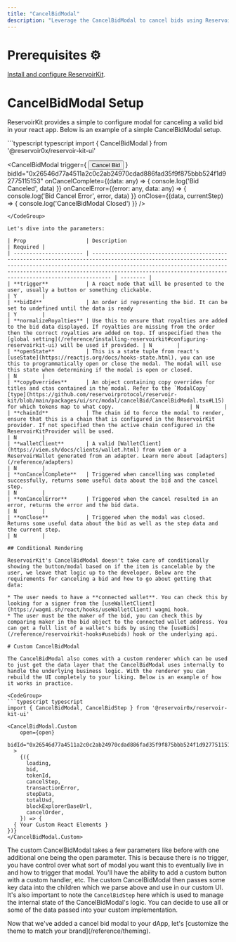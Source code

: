 ```yaml
---
title: "CancelBidModal"
description: "Leverage the CancelBidModal to cancel bids using ReservoirKit"
---
```


# Prerequisites ⚙️

[Install and configure ReservoirKit](/reference/installing-reservoirkit).

# CancelBidModal Setup

ReservoirKit provides a simple to configure modal for canceling a valid bid in your react app. Below is an example of a simple CancelBidModal setup.

<CodeGroup>
  ```typescript typescript
  import { CancelBidModal } from '@reservoir0x/reservoir-kit-ui'

  <CancelBidModal
    trigger={
      <button>
        Cancel Bid
      </button>
    }
    bidId="0x26546d77a4511a2c0c2ab24970cdad886fad35f9f875bbb524f1d92775115153"
    onCancelComplete={(data: any) => {
      console.log('Bid Canceled', data)
    }}
    onCancelError={(error: any, data: any) => {
      console.log('Bid Cancel Error', error, data)
    }}
    onClose={(data, currentStep) => {
      console.log('CancelBidModal Closed')
    }}
  />
  ```
</CodeGroup>

Let's dive into the parameters:

| Prop                   | Description                                                                                                                                                                                                                                                                                    | Required |
| ---------------------- | ---------------------------------------------------------------------------------------------------------------------------------------------------------------------------------------------------------------------------------------------------------------------------------------------- | -------- |
| **trigger**            | A react node that will be presented to the user, usually a button or something clickable.                                                                                                                                                                                                      | Y        |
| **bidId**              | An order id representing the bid. It can be set to undefined until the data is ready                                                                                                                                                                                                           | Y        |
| **normalizeRoyalties** | Use this to ensure that royalties are added to the bid data displayed. If royalties are missing from the order then the correct royalties are added on top. If unspecified then the [global setting](/reference/installing-reservoirkit#configuring-reservoirkit-ui) will be used if provided. | N        |
| **openState**          | This is a state tuple from react's [useState](https://reactjs.org/docs/hooks-state.html), you can use this to programmatically open or close the modal. The modal will use this state when determining if the modal is open or closed.                                                         | N        |
| **copyOverrides**      | An object containing copy overrides for titles and ctas contained in the modal. Refer to the `ModalCopy` [type](https://github.com/reservoirprotocol/reservoir-kit/blob/main/packages/ui/src/modal/cancelBid/CancelBidModal.tsx#L15) for which tokens map to what copy.                        | N        |
| **chainId**            | The chain id to force the modal to render, ensure that this is a chain that is configured in the ReservoirKit provider. If not specified then the active chain configured in the ReservoirKitProvider will be used.                                                                            | N        |
| **walletClient**       | A valid [WalletClient](https://viem.sh/docs/clients/wallet.html) from viem or a ReservoirWallet generated from an adapter. Learn more about [adapters](/reference/adapters)                                                                                                                    | N        |
| **onCancelComplete**   | Triggered when cancelling was completed successfully, returns some useful data about the bid and the cancel step.                                                                                                                                                                              | N        |
| **onCancelError**      | Triggered when the cancel resulted in an error, returns the error and the bid data.                                                                                                                                                                                                            | N        |
| **onClose**            | Triggered when the modal was closed. Returns some useful data about the bid as well as the step data and the current step.                                                                                                                                                                     | N        |

## Conditional Rendering

ReservoirKit's CancelBidModal doesn't take care of conditionally showing the button/modal based on if the item is cancelable by the user, we leave that logic up to the developer. Below are the requirements for canceling a bid and how to go about getting that data:

* The user needs to have a **connected wallet**. You can check this by looking for a signer from the [useWalletClient](https://wagmi.sh/react/hooks/useWalletClient) wagmi hook.
* The user must be the maker of the bid, you can check this by comparing maker in the bid object to the connected wallet address. You can get a full list of a wallet's bids by using the [useBids](/reference/reservoirkit-hooks#usebids) hook or the underlying api.

# Custom CancelBidModal

The CancelBidModal also comes with a custom renderer which can be used to just get the data layer that the CancelBidModal uses internally to handle the underlying business logic. With the renderer you can rebuild the UI completely to your liking. Below is an example of how it works in practice.

<CodeGroup>
  ```typescript typescript
  import { CancelBidModal, CancelBidStep } from '@reservoir0x/reservoir-kit-ui'

  <CancelBidModal.Custom
      open={open}
      bidId="0x26546d77a4511a2c0c2ab24970cdad886fad35f9f875bbb524f1d92775115153"
    >
      {({
        loading,
        bid,
        tokenId,
        cancelStep,
        transactionError,
        stepData,
        totalUsd,
        blockExplorerBaseUrl,
        cancelOrder,
      }) => {
    { Your Custom React Elements }
  })}
  </CancelBidModal.Custom>
  ```
</CodeGroup>

The custom CancelBidModal takes a few parameters like before with one additional one being the open parameter. This is because there is no trigger, you have control over what sort of modal you want this to eventually live in and how to trigger that modal. You'll have the ability to add a custom button with a custom handler, etc. The custom CancelBidModal then passes some key data into the children which we parse above and use in our custom UI. It's also important to note the `CancelBidStep` here which is used to manage the internal state of the CancelBidModal's logic. You can decide to use all or some of the data passed into your custom implementation.

<Check>
  Now that we've added a cancel bid modal to your dApp, let's [customize the theme to match your brand](/reference/theming).
</Check>

